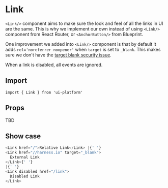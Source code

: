 # Link

`<Link/>` component aims to make sure the look and feel of all the links in UI are the same. This is why we implement our own instead of using `<Link/>` component from React Router, or `<AnchorButton/>` from Blueprint.

One improvement we added into `<Link/>` component is that by default it adds `rel='noreferrer noopener'` when `target` is set to `_blank`. This makes sure we don't have the [target blank security issue](https://github.com/yannickcr/eslint-plugin-react/blob/master/docs/rules/jsx-no-target-blank.md).

When a link is disabled, all events are ignored.

## Import

```
import { Link } from 'ui-platform'
```

## Props

TBD

## Show case

```js live=true
<Link href="/">Relative Link</Link> |{' '}
<Link href="//harness.io" target="_blank">
  External Link
</Link>{' '}
|{' '}
<Link disabled href="/link">
  Disabled Link
</Link>
```
